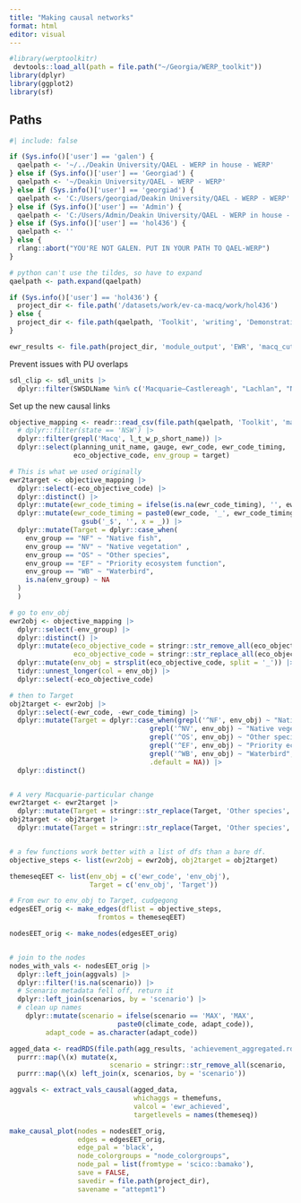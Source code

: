 ```yaml
---
title: "Making causal networks"
format: html
editor: visual
---
```


```r
#library(werptoolkitr)
 devtools::load_all(path = file.path("~/Georgia/WERP_toolkit"))
library(dplyr)
library(ggplot2)
library(sf)
```

## Paths

```r
#| include: false

if (Sys.info()['user'] == 'galen') {
  qaelpath <- '~/../Deakin University/QAEL - WERP in house - WERP'
} else if (Sys.info()['user'] == 'Georgiad') {
  qaelpath <- '~/Deakin University/QAEL - WERP - WERP'
} else if (Sys.info()['user'] == 'georgiad') {
  qaelpath <- 'C:/Users/georgiad/Deakin University/QAEL - WERP - WERP'
} else if (Sys.info()['user'] == 'Admin') {
  qaelpath <- 'C:/Users/Admin/Deakin University/QAEL - WERP in house - WERP'
} else if (Sys.info()['user'] == 'hol436') {
  qaelpath <- '' 
} else {
  rlang::abort("YOU'RE NOT GALEN. PUT IN YOUR PATH TO QAEL-WERP")
}

# python can't use the tildes, so have to expand
qaelpath <- path.expand(qaelpath)
```

```r
if (Sys.info()['user'] == 'hol436') {
  project_dir <- file.path('/datasets/work/ev-ca-macq/work/hol436')
} else {
  project_dir <- file.path(qaelpath, 'Toolkit', 'writing', 'Demonstration paper', 'images')
}

ewr_results <- file.path(project_dir, 'module_output', 'EWR', 'macq_cut')
```

Prevent issues with PU overlaps

```r
sdl_clip <- sdl_units |> 
  dplyr::filter(SWSDLName %in% c('Macquarie–Castlereagh', "Lachlan", "Namoi"))
```

Set up the new causal links

```r
objective_mapping <- readr::read_csv(file.path(qaelpath, 'Toolkit', 'macquarie',  'EWR_to_Target_mapping.csv')) |> 
  # dplyr::filter(state == 'NSW') |> 
  dplyr::filter(grepl('Macq', l_t_w_p_short_name)) |> 
  dplyr::select(planning_unit_name, gauge, ewr_code, ewr_code_timing, 
                eco_objective_code, env_group = target)

# This is what we used originally
ewr2target <- objective_mapping |> 
  dplyr::select(-eco_objective_code) |> 
  dplyr::distinct() |> 
  dplyr::mutate(ewr_code_timing = ifelse(is.na(ewr_code_timing), '', ewr_code_timing)) |> 
  dplyr::mutate(ewr_code_timing = paste0(ewr_code, '_', ewr_code_timing)|>
                  gsub('_$', '', x = _)) |> 
  dplyr::mutate(Target = dplyr::case_when(      
    env_group == "NF" ~ "Native fish",
    env_group == "NV" ~ "Native vegetation" ,
    env_group == "OS" ~ "Other species",   
    env_group == "EF" ~ "Priority ecosystem function", 
    env_group == "WB" ~ "Waterbird",
    is.na(env_group) ~ NA
  )
  )

# go to env_obj
ewr2obj <- objective_mapping |> 
  dplyr::select(-env_group) |> 
  dplyr::distinct() |> 
  dplyr::mutate(eco_objective_code = stringr::str_remove_all(eco_objective_code, "\xa0"),
                eco_objective_code = stringr::str_replace_all(eco_objective_code, "-", "_")) |> 
  dplyr::mutate(env_obj = strsplit(eco_objective_code, split = '_')) |>
  tidyr::unnest_longer(col = env_obj) |>
  dplyr::select(-eco_objective_code)

# then to Target
obj2target <- ewr2obj |> 
  dplyr::select(-ewr_code, -ewr_code_timing) |> 
  dplyr::mutate(Target = dplyr::case_when(grepl('^NF', env_obj) ~ "Native fish",
                                   grepl('^NV', env_obj) ~ "Native vegetation",
                                   grepl('^OS', env_obj) ~ "Other species",
                                   grepl('^EF', env_obj) ~ "Priority ecosystem function",
                                   grepl('^WB', env_obj) ~ "Waterbird",
                                   .default = NA)) |> 
  dplyr::distinct()


# A very Macquarie-particular change
ewr2target <- ewr2target |> 
  dplyr::mutate(Target = stringr::str_replace(Target, 'Other species', 'Flow-dependent frogs'))
obj2target <- obj2target |> 
  dplyr::mutate(Target = stringr::str_replace(Target, 'Other species', 'Flow-dependent frogs'))


# a few functions work better with a list of dfs than a bare df.
objective_steps <- list(ewr2obj = ewr2obj, obj2target = obj2target)
```

```r
themeseqEET <- list(env_obj = c('ewr_code', 'env_obj'),
                    Target = c('env_obj', 'Target'))

```

```r

# From ewr to env_obj to Target, cudgegong
edgesEET_orig <- make_edges(dflist = objective_steps,
                      fromtos = themeseqEET) 

nodesEET_orig <- make_nodes(edgesEET_orig)


# join to the nodes
nodes_with_vals <- nodesEET_orig |>
  dplyr::left_join(aggvals) |>
  dplyr::filter(!is.na(scenario)) |>
  # Scenario metadata fell off, return it
  dplyr::left_join(scenarios, by = 'scenario') |>
  # clean up names
    dplyr::mutate(scenario = ifelse(scenario == 'MAX', 'MAX',
                           paste0(climate_code, adapt_code)),
         adapt_code = as.character(adapt_code))

```

```r


agged_data <- readRDS(file.path(agg_results, 'achievement_aggregated.rds')) |>
  purrr::map(\(x) mutate(x, 
                         scenario = stringr::str_remove_all(scenario, '.*0_'))) |> 
  purrr::map(\(x) left_join(x, scenarios, by = 'scenario'))

aggvals <- extract_vals_causal(agged_data,
                               whichaggs = themefuns,
                               valcol = 'ewr_achieved',
                               targetlevels = names(themeseq))
```

```r
make_causal_plot(nodes = nodesEET_orig,
                 edges = edgesEET_orig,
                 edge_pal = 'black',
                 node_colorgroups = "node_colorgroups",
                 node_pal = list(fromtype = 'scico::bamako'),
                 save = FALSE,
                 savedir = file.path(project_dir),
                 savename = "attepmt1")
```
